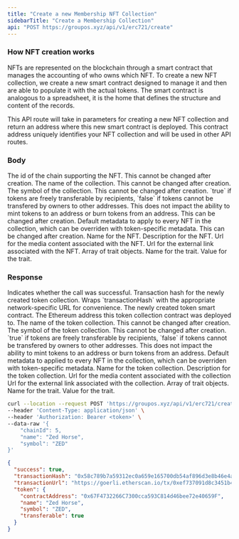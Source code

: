 ```yaml
---
title: "Create a new Membership NFT Collection"
sidebarTitle: "Create a Membership Collection"
api: "POST https://groupos.xyz/api/v1/erc721/create"
---
```


### How NFT creation works

NFTs are represented on the blockchain through a smart contract that manages the accounting of who owns which NFT.
To create a new NFT collection, we create a new smart contract designed to manage it and then are able to populate it with the actual tokens.
The smart contract is analogous to a spreadsheet, it is the home that defines the structure and content of the records.

This API route will take in parameters for creating a new NFT collection and return an address where this new smart contract is deployed.
This contract address uniquely identifies your NFT collection and will be used in other API routes.

### Body

<ParamField body="chainId" type="number" required>
  The id of the chain supporting the NFT. This cannot be changed after creation.
</ParamField>

<ParamField body="name" type="string" required>
  The name of the collection. This cannot be changed after creation.
</ParamField>

<ParamField body="symbol" type="string" required>
  The symbol of the collection. This cannot be changed after creation.
</ParamField>

<ParamField body="transferable" type="boolean" default="true">
  `true` if tokens are freely transferable by recipients, `false` if tokens
  cannot be transfered by owners to other addresses. This does not impact the
  ability to mint tokens to an address or burn tokens from an address. This can
  be changed after creation.
</ParamField>

<ParamField body="defaultMetadata" type="object" optional>
  Default metadata to apply to every NFT in the collection, which can be
  overriden with token-specific metadata. This can be changed after creation.
  <Expandable title="NFT Metadata">
    <ParamField body="name" type="string" required>
      Name for the NFT.
    </ParamField>
    <ParamField body="description" type="string" optional>
      Description for the NFT.
    </ParamField>
    <ParamField body="mediaUrl" type="string" required>
      Url for the media content associated with the NFT.
    </ParamField>
    <ParamField body="externalUrl" type="string" optional>
      Url for the external link associated with the NFT.
    </ParamField>
    <ParamField body="traits" type="Trait[]" optional>
      Array of trait objects.
      <Expandable title="Trait">
        <ParamField body="name" type="string" required>
          Name for the trait.
        </ParamField>
        <ParamField body="value" type="string" required>
          Value for the trait.
        </ParamField>
      </Expandable>
    </ParamField>
  </Expandable>
</ParamField>

### Response

<ResponseField name="success" type="boolean">
  Indicates whether the call was successful.
</ResponseField>

<ResponseField name="transactionHash" type="string">
  Transaction hash for the newly created token collection.
</ResponseField>

<ResponseField name="transactionUrl" type="string">
  Wraps `transactionHash` with the appropriate network-specific URL for
  convenience.
</ResponseField>

<ResponseField name="token" type="object">
  The newly created token smart contract.
  <Expandable title="Token">
    <ResponseField name="contractAddress" type="string">
      The Ethereum address this token collection contract was deployed to.
    </ResponseField>
    <ResponseField name="name" type="string">
      The name of the token collection. This cannot be changed after creation.
    </ResponseField>
    <ResponseField name="symbol" type="string">
      The symbol of the token collection. This cannot be changed after creation.
    </ResponseField>
    <ResponseField name="transferable" type="boolean">
      `true` if tokens are freely transferable by recipients, `false` if tokens
      cannot be transfered by owners to other addresses. This does not impact
      the ability to mint tokens to an address or burn tokens from an address.
    </ResponseField>
    <ResponseField name="defaultMetadata" type="object">
      Default metadata to applied to every NFT in the collection, which can be
      overriden with token-specific metadata.
      <Expandable title="NFT Metadata">
        <ResponseField name="name" type="string">
          Name for the token collection.
        </ResponseField>
        <ResponseField name="description" type="string">
          Description for the token collection.
        </ResponseField>
        <ResponseField name="mediaUrl" type="string">
          Url for the media content associated with the collection
        </ResponseField>
        <ResponseField name="externalUrl" type="string">
          Url for the external link associated with the collection.
        </ResponseField>
        <ResponseField name="traits" type="Trait[]">
          Array of trait objects.
          <Expandable title="Trait">
            <ResponseField name="name" type="string">
              Name for the trait.
            </ResponseField>
            <ResponseField name="value" type="string">
              Value for the trait.
            </ResponseField>
          </Expandable>
        </ResponseField>
      </Expandable>
    </ResponseField>
  </Expandable>
</ResponseField>

<RequestExample>

```bash Example Request
curl --location --request POST 'https://groupos.xyz/api/v1/erc721/create' \
--header 'Content-Type: application/json' \
--header 'Authorization: Bearer <token>' \
--data-raw '{
    "chainId": 5,
    "name": "Zed Horse",
    "symbol": "ZED"
}'
```

</RequestExample>

<ResponseExample>

```json Response
{
  "success": true,
  "transactionHash": "0x58c789b7a59312ec0a659e165700db54af896d3e8b46e4aeecb33b32b88157c9",
  "transactionUrl": "https://goerli.etherscan.io/tx/0xef737091d8c3451b42659688abd86b51516a6b43ee7dbdbda53c9005d86167db",
  "token": {
    "contractAddress": "0x67F4732266C7300cca593C814d46bee72e40659F",
    "name": "Zed Horse",
    "symbol": "ZED",
    "transferable": true
  }
}
```

</ResponseExample>
